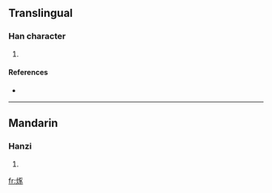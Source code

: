 ==Translingual==

===Han character===
{{Han char|rn=86|rad=火|as=07|sn=11|four=9183<sub>2</sub>|canj=火一尸人 (FMSO)}}

# {{defn|Han|sort=火07}}

====References====
* {{Han ref|kx=0672.010|dkj=19056|dj=1080.200|hdz=32204.030|uh=70FC|ud=28924|bh=D652|bd=54866}}

----

==Mandarin==

===Hanzi===
{{cmn-hanzi|pin=[[hū]] ([[hu1]]), [[hūn]] ([[hun1]])|wg=hu<sup>1</sup>, hun<sup>1</sup>}}

# {{defn|Mandarin}}

[[fr:烼]]